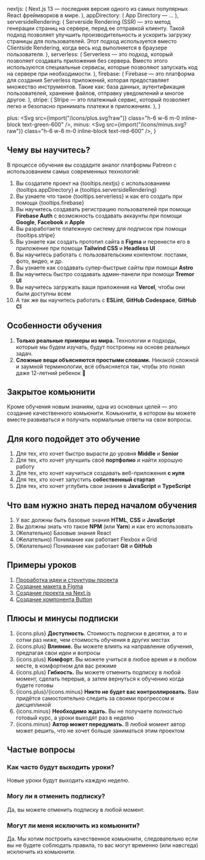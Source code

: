 
  nextjs: (
    <Tooltip label="Next.js 13">
      Next.js 13 &mdash; последняя версия одного из самых популярных React фреймворков в мире.
    </Tooltip>
  ),
  appDirectory: (
    <Tooltip label="App Directory (beta)">
      App Directory &mdash; ...
    </Tooltip>
  ),
  serversideRendering: (
    <Tooltip label="Serverside Rendering">
      Serverside Rendering (SSR) &mdash; это метод генерации страниц на сервере, перед ее отправкой клиенту. Такой подход позволяет улучшить производительность и ускорить загрузку страницы для пользователей. Этот подход используется вместо Clientside Rendering, когда весь код выполняется в браузере пользователя.
    </Tooltip>
  ),
  serverless: (
    <Tooltip label="Serverless">
      Serverless &mdash; это подход, который позволяет создавать приложения без сервера. Вместо этого используются специальные сервисы, которые позволяют запускать код на сервере при необходимости.
    </Tooltip>
  ),
  firebase: (
    <Tooltip label="Firebase от Google">
      Firebase &mdash; это платформа для создания Serverless приложений, которая предоставляет множество инструментов. Такие как: база данных, аутентификация пользователей, хранение файлов, отправку уведомлений и многое другое.
    </Tooltip>
  ),
  stripe: (
    <Tooltip label="Stripe">
      Stripe &mdash; это платежный сервис, который позволяет легко и безопасно принимать платежи в приложениях.
    </Tooltip>
  ),
}

  plus: <Svg src={import("/icons/plus.svg?raw")} class="h-6 w-6 m-0 inline-block text-green-600" />,
  minus: <Svg src={import("/icons/minus.svg?raw")} class="h-6 w-6 m-0 inline-block text-red-600" />,
}

## Чему вы научитесь?
В процессе обучения вы создадите аналог платформы Patreon
с использованием самых современных технологий:

1. Вы создатите проект на {tooltips.nextjs} с использованием {tooltips.appDirectory} и {tooltips.serversideRendering}
1. Вы узнаете что такое {tooltips.serverless} и как его создать при помощи {tooltips.firebase}
1. Вы научитесь создавать регистрацию пользователей при помощи **Firebase Auth** с возможность создавать аккаунты при помощи **Google**, **Facebook** и **Apple**
1. Вы разработаете платежную систему для подписок при помощи {tooltips.stripe}
1. Вы узнаете как создать прототип сайта в **Figma** и перенести его в приложение при помощи **Tailwind CSS** и **Headless UI**
1. Вы научитесь работать с пользовательским контентом: постами, фото, видео, и др.
1. Вы узнаете как создавать супер-быстрые сайты при помощи **Astro**
1. Вы научитесь быстро создавать админ-панели при помощи **Tremor UI**
1. Вы научитесь загружать ваши приложения на **Vercel**, чтобы они были доступны всем
1. А так же вы научитесь работать с **ESLint**, **GitHub Codespace**, **GitHub CI**

## Особенности обучения
1. **Только реальные примеры из мира.** Технологии и подходы, которые мы будем изучать, будут построены на основе реальных задач.
1. **Сложные вещи объясняются простыми словами.** Никакой сложной и заумной терминологии, всё объясняется так, чтобы это понял даже 12-летний ребенок 👶

## Закрытое комьюнити
Кроме обучения новым знаниям, одна из основных целей &mdash; это создание качественного комьюнити. Комьюнити, в котором вы можете вместе развиваться и получать нормальные ответы на свои вопросы.

## Для кого подойдет это обучение
1. Для тех, кто хочет быстро вырасти до уровня **Middle** и **Senior**
1. Для тех, кто хочет улучшить своё **портфолио** и найти хорошую работу
1. Для тех, кто хочет научиться создавать веб-приложения **с нуля**
1. Для тех, кто хочет запустить **собественный стартап**
1. Для тех, кто хочет углубить свои знания в **JavaScript** и **TypeScript**

## Что вам нужно знать перед началом обучения
1. У вас должны быть базовые знания **HTML**, **CSS** и **JavaScript**
1. Вы должны знать что такое **NPM** (или **Yarn**) и как его использовать
1. <span class="text-gray-500 font-medium">(Желательно)</span> Базовые знания React
1. <span class="text-gray-500 font-medium">(Желательно)</span> Понимание как работает Flexbox и Grid
1. <span class="text-gray-500 font-medium">(Желательно)</span> Понимание как работает **Git** и **GitHub**

## Примеры уроков
1. [Проработка идеи и структуры проекта](https://youtu.be/dQw4w9WgXcQ)
1. [Создание макета в Figma](https://youtu.be/dQw4w9WgXcQ)
1. [Создание проекта на Next.js](https://youtu.be/dQw4w9WgXcQ)
1. [Создание компонента Button](https://youtu.be/dQw4w9WgXcQ)

## Плюсы и минусы подписки
1. {icons.plus} **Доступность.** Стоимость подписки в десятки, а то и сотни раз ниже, чем стоимость обучения в других местах
1. {icons.plus} **Влияние.** Вы можете влиять на направление обучения, предлагая свои идеи и вопросы
1. {icons.plus} **Комфорт.** Вы можете учиться в любое время и в любом месте, в комфортном для вас режиме
1. {icons.plus} **Гибкость.** Вы можете отменить подписку в любой момент, сделать перерыв, а затем вернуться к обучению когда будете готовы
1. {icons.plus}/{icons.minus} **Никто не будет вас контроллировать.** Вам придётся самостоятельно следить за своими прогрессом и дисциплиной
1. {icons.minus} **Необходимо ждать.** Вы не получаете полностью готовый курс, а уроки выходят раз в неделю
1. {icons.minus} **Автор может передумать.** В любой момент автор может решить, что не хочет больше заниматься этим проектом


## Частые вопросы

### Как часто будут выходить уроки?
Новые уроки будут выходить каждую неделю.

### Могу ли я отменить подписку?
Да, вы можете отменить подписку в любой момент.

### Могут ли меня исключить из комьюнити?
Да. Мы хотим построить качественное комьюнити, следовательно если вы не будете соблюдать правила, то вас могут временно (или навсгеда) исключить из комьюнити.
